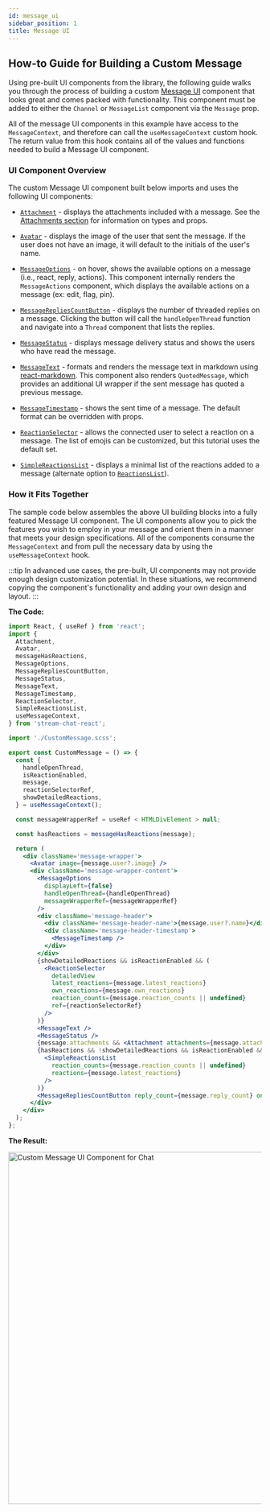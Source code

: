 ```yaml
---
id: message_ui
sidebar_position: 1
title: Message UI
---
```



## How-to Guide for Building a Custom Message

Using pre-built UI components from the library, the following guide walks you through the process of building a custom
[Message UI](../message-components/message-ui.mdx) component that looks great and comes packed with functionality. This
component must be added to either the `Channel` or `MessageList` component via the `Message` prop.

All of the message UI components in this example have access to the `MessageContext`, and therefore can call the `useMessageContext`
custom hook. The return value from this hook contains all of the values and functions needed to build a Message UI component.

### UI Component Overview

The custom Message UI component built below imports and uses the following UI components:

- [`Attachment`](https://github.com/GetStream/stream-chat-react/blob/master/src/components/Attachment/Attachment.tsx) - displays the
  attachments included with a message. See the [Attachments section](../message-components/attachment.mdx) for information on types
  and props.

- [`Avatar`](https://github.com/GetStream/stream-chat-react/blob/master/src/components/Avatar/Avatar.tsx) - displays the image of the
  user that sent the message. If the user does not have an image, it will default to the initials of the user's name.

- [`MessageOptions`](https://github.com/GetStream/stream-chat-react/blob/master/src/components/Message/MessageOptions.tsx) - on hover,
  shows the available options on a message (i.e., react, reply, actions). This component internally renders the `MessageActions`
  component, which displays the available actions on a message (ex: edit, flag, pin).

- [`MessageRepliesCountButton`](https://github.com/GetStream/stream-chat-react/blob/master/src/components/Message/MessageRepliesCountButton.tsx) - displays
  the number of threaded replies on a message. Clicking the button will call the `handleOpenThread` function and navigate into a `Thread`
  component that lists the replies.

- [`MessageStatus`](https://github.com/GetStream/stream-chat-react/blob/master/src/components/Message/MessageStatus.tsx) - displays message
  delivery status and shows the users who have read the message.

- [`MessageText`](https://github.com/GetStream/stream-chat-react/blob/master/src/components/Message/MessageText.tsx) - formats and renders
  the message text in markdown using [react-markdown](https://www.npmjs.com/package/react-markdown). This component also renders
  `QuotedMessage`, which provides an additional UI wrapper if the sent message has quoted a previous message.

- [`MessageTimestamp`](https://github.com/GetStream/stream-chat-react/blob/master/src/components/Message/MessageTimestamp.tsx) - shows the
  sent time of a message. The default format can be overridden with props.

- [`ReactionSelector`](https://github.com/GetStream/stream-chat-react/blob/master/src/components/Reactions/ReactionSelector.tsx) - allows
  the connected user to select a reaction on a message. The list of emojis can be customized, but this tutorial uses the default set.

- [`SimpleReactionsList`](https://github.com/GetStream/stream-chat-react/blob/master/src/components/Reactions/SimpleReactionsList.tsx) - displays
  a minimal list of the reactions added to a message (alternate option to [`ReactionsList`](https://github.com/GetStream/stream-chat-react/blob/master/src/components/Reactions/ReactionsList.tsx)).

### How it Fits Together

The sample code below assembles the above UI building blocks into a fully featured Message UI component. The UI components allow you to
pick the features you wish to employ in your message and orient them in a manner that meets your design specifications. All of the
components consume the `MessageContext` and from pull the necessary data by using the `useMessageContext` hook.

:::tip
In advanced use cases, the pre-built, UI components may not provide enough design customization potential. In these situations, we
recommend copying the component's functionality and adding your own design and layout.
:::

**The Code:**

```jsx
import React, { useRef } from 'react';
import {
  Attachment,
  Avatar,
  messageHasReactions,
  MessageOptions,
  MessageRepliesCountButton,
  MessageStatus,
  MessageText,
  MessageTimestamp,
  ReactionSelector,
  SimpleReactionsList,
  useMessageContext,
} from 'stream-chat-react';

import './CustomMessage.scss';

export const CustomMessage = () => {
  const {
    handleOpenThread,
    isReactionEnabled,
    message,
    reactionSelectorRef,
    showDetailedReactions,
  } = useMessageContext();

  const messageWrapperRef = useRef < HTMLDivElement > null;

  const hasReactions = messageHasReactions(message);

  return (
    <div className='message-wrapper'>
      <Avatar image={message.user?.image} />
      <div className='message-wrapper-content'>
        <MessageOptions
          displayLeft={false}
          handleOpenThread={handleOpenThread}
          messageWrapperRef={messageWrapperRef}
        />
        <div className='message-header'>
          <div className='message-header-name'>{message.user?.name}</div>
          <div className='message-header-timestamp'>
            <MessageTimestamp />
          </div>
        </div>
        {showDetailedReactions && isReactionEnabled && (
          <ReactionSelector
            detailedView
            latest_reactions={message.latest_reactions}
            own_reactions={message.own_reactions}
            reaction_counts={message.reaction_counts || undefined}
            ref={reactionSelectorRef}
          />
        )}
        <MessageText />
        <MessageStatus />
        {message.attachments && <Attachment attachments={message.attachments} />}
        {hasReactions && !showDetailedReactions && isReactionEnabled && (
          <SimpleReactionsList
            reaction_counts={message.reaction_counts || undefined}
            reactions={message.latest_reactions}
          />
        )}
        <MessageRepliesCountButton reply_count={message.reply_count} onClick={handleOpenThread} />
      </div>
    </div>
  );
};
```

**The Result:**

<img src={CustomMessage} alt='Custom Message UI Component for Chat' width='700' />
